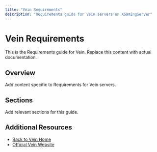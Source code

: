```yaml
---
title: "Vein Requirements"
description: "Requirements guide for Vein servers on XGamingServer"
---
```


# Vein Requirements

This is the Requirements guide for Vein. Replace this content with actual documentation.

## Overview

Add content specific to Requirements for Vein servers.

## Sections

Add relevant sections for this guide.

## Additional Resources

- [Back to Vein Home](./index)
- [Official Vein Website](https://example.com)
